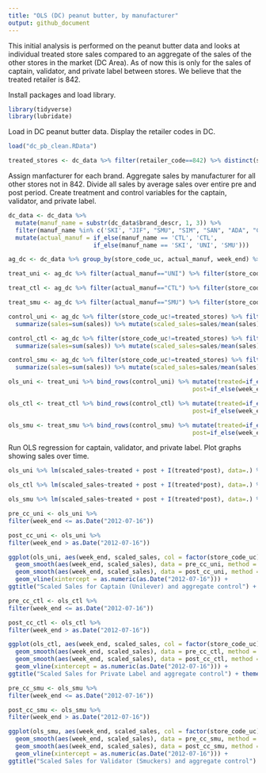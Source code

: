 ```yaml
---
title: "OLS (DC) peanut butter, by manufacturer"
output: github_document
---
```

This initial analysis is performed on the peanut butter data and looks at individual treated store sales compared to
an aggregate of the sales of the other stores in the market (DC Area). As of now this is only for the sales of 
captain, validator, and private label between stores. We believe that the treated retailer is 842. 

Install packages and load library.
```r
library(tidyverse)
library(lubridate)
```

Load in DC peanut butter data. Display the retailer codes in DC.
```r
load("dc_pb_clean.RData")

treated_stores <- dc_data %>% filter(retailer_code==842) %>% distinct(store_code_uc)
```

Assign manfacturer for each brand. Aggregate sales by manufacturer for all other stores not in 842. Divide all sales by average sales over entire pre and post period. Create treatment and control variables for the captain, validator, and private label. 
```r
dc_data <- dc_data %>%
  mutate(manuf_name = substr(dc_data$brand_descr, 1, 3)) %>%
  filter(manuf_name %in% c('SKI', "JIF", "SMU", "SIM", "SAN", "ADA", "CTL")) %>%
  mutate(actual_manuf = if_else(manuf_name == 'CTL', 'CTL',
                        if_else(manuf_name == 'SKI', 'UNI', 'SMU')))

ag_dc <- dc_data %>% group_by(store_code_uc, actual_manuf, week_end) %>% summarize(sales=sum(sales)) 

treat_uni <- ag_dc %>% filter(actual_manuf=="UNI") %>% filter(store_code_uc==treated_stores) %>% mutate(scaled_sales=sales/mean(sales))

treat_ctl <- ag_dc %>% filter(actual_manuf=="CTL") %>% filter(store_code_uc==treated_stores) %>% mutate(scaled_sales=sales/mean(sales))

treat_smu <- ag_dc %>% filter(actual_manuf=="SMU") %>% filter(store_code_uc==treated_stores) %>% mutate(scaled_sales=sales/mean(sales))

control_uni <- ag_dc %>% filter(store_code_uc!=treated_stores) %>% filter(actual_manuf=="UNI") %>% group_by(week_end) %>%
  summarize(sales=sum(sales)) %>% mutate(scaled_sales=sales/mean(sales), store_code_uc=00000)

control_ctl <- ag_dc %>% filter(store_code_uc!=treated_stores) %>% filter(actual_manuf=="CTL") %>% group_by(week_end) %>%
  summarize(sales=sum(sales)) %>% mutate(scaled_sales=sales/mean(sales), store_code_uc=00000)

control_smu <- ag_dc %>% filter(store_code_uc!=treated_stores) %>% filter(actual_manuf=="SMU") %>% group_by(week_end) %>%
  summarize(sales=sum(sales)) %>% mutate(scaled_sales=sales/mean(sales), store_code_uc=00000)

ols_uni <- treat_uni %>% bind_rows(control_uni) %>% mutate(treated=if_else(store_code_uc==treated_stores, 1, 0),
                                                    post=if_else(week_end > "2012-07-16", 1, 0))

ols_ctl <- treat_ctl %>% bind_rows(control_ctl) %>% mutate(treated=if_else(store_code_uc==treated_stores, 1, 0),
                                                    post=if_else(week_end > "2012-07-16", 1, 0))

ols_smu <- treat_smu %>% bind_rows(control_smu) %>% mutate(treated=if_else(store_code_uc==treated_stores, 1, 0),
                                                    post=if_else(week_end > "2012-07-16", 1, 0))

```

Run OLS regression for captain, validator, and private label. Plot graphs showing sales over time. 
```r

ols_uni %>% lm(scaled_sales~treated + post + I(treated*post), data=.) %>% summary()

ols_ctl %>% lm(scaled_sales~treated + post + I(treated*post), data=.) %>% summary()

ols_smu %>% lm(scaled_sales~treated + post + I(treated*post), data=.) %>% summary()

pre_cc_uni <- ols_uni %>% 
filter(week_end <= as.Date("2012-07-16")) 

post_cc_uni <- ols_uni %>% 
filter(week_end > as.Date("2012-07-16")) 

ggplot(ols_uni, aes(week_end, scaled_sales, col = factor(store_code_uc))) + geom_line() + 
  geom_smooth(aes(week_end, scaled_sales), data = pre_cc_uni, method = 'lm', se = FALSE) + 
  geom_smooth(aes(week_end, scaled_sales), data = post_cc_uni, method = 'lm', se = FALSE) + 
  geom_vline(xintercept = as.numeric(as.Date("2012-07-16"))) + 
ggtitle("Scaled Sales for Captain (Unilever) and aggregate control") + theme(legend.position="bottom")

pre_cc_ctl <- ols_ctl %>% 
filter(week_end <= as.Date("2012-07-16")) 

post_cc_ctl <- ols_ctl %>% 
filter(week_end > as.Date("2012-07-16")) 

ggplot(ols_ctl, aes(week_end, scaled_sales, col = factor(store_code_uc))) + geom_line() + 
  geom_smooth(aes(week_end, scaled_sales), data = pre_cc_ctl, method = 'lm', se = FALSE) + 
  geom_smooth(aes(week_end, scaled_sales), data = post_cc_ctl, method = 'lm', se = FALSE) + 
  geom_vline(xintercept = as.numeric(as.Date("2012-07-16"))) + 
ggtitle("Scaled Sales for Private Label and aggregate control") + theme(legend.position="bottom")

pre_cc_smu <- ols_smu %>% 
filter(week_end <= as.Date("2012-07-16")) 

post_cc_smu <- ols_smu %>% 
filter(week_end > as.Date("2012-07-16")) 

ggplot(ols_smu, aes(week_end, scaled_sales, col = factor(store_code_uc))) + geom_line() + 
  geom_smooth(aes(week_end, scaled_sales), data = pre_cc_smu, method = 'lm', se = FALSE) + 
  geom_smooth(aes(week_end, scaled_sales), data = post_cc_smu, method = 'lm', se = FALSE) + 
  geom_vline(xintercept = as.numeric(as.Date("2012-07-16"))) + 
ggtitle("Scaled Sales for Validator (Smuckers) and aggregate control") + theme(legend.position="bottom") 

```










